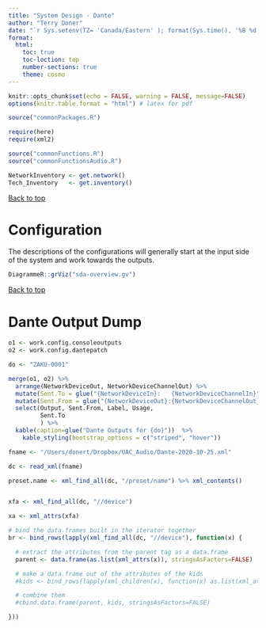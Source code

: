 ```yaml
---
title: "System Design - Dante"
author: "Terry Doner"
date: "`r Sys.setenv(TZ= 'Canada/Eastern' ); format(Sys.time(), '%B %d %Y %H:%M %p')`"
format:
  html:
    toc: true
    toc-loction: top
    number-sections: true
    theme: cosmo
---
```


```r
knitr::opts_chunk$set(echo = FALSE, warning = FALSE, message=FALSE)
options(knitr.table.format = "html") # latex for pdf 
```

```r
source("commonPackages.R")

require(here)
require(xml2)
```

```r
source("commonFunctions.R")
source("commonFunctionsAudio.R")
```

```r
NetworkInventory <- get.network()
Tech_Inventory   <- get.inventory()
```

[Back to top](#top)

<p style="page-break-before: always"></p>
# Configuration

The descriptions of the configurations will generally start at the input side of the system and work towards the outputs.

```r
DiagrammeR::grViz("sda-overview.gv")
```

[Back to top](#top) 

# Dante Output Dump

```r
o1 <- work.config.consoleoutputs
o2 <- work.config.dantepatch

do <- "ZAKU-0001"

merge(o1, o2) %>%
  arrange(NetworkDeviceOut, NetworkDeviceChannelOut) %>%
  mutate(Sent.To = glue("{NetworkDeviceIn}:   {NetworkDeviceChannelIn}")) %>% 
  mutate(Sent.From = glue("{NetworkDeviceOut}:{NetworkDeviceChannelOut}")) %>%
  select(Output, Sent.From, Label, Usage, 
         Sent.To
         ) %>%
  kable(caption=glue("Dante Outputs for {do}"))  %>%
    kable_styling(bootstrap_options = c("striped", "hover"))
```

```r
fname <- "/Users/donert/Dropbox/UAC_Audio/Dante-2020-10-25.xml"

dc <- read_xml(fname)

preset.name <- xml_find_all(dc, "/preset/name") %>% xml_contents()


xfa <- xml_find_all(dc, "//device")

xa <- xml_attrs(xfa)

# bind the data.frames built in the iterator together
br <- bind_rows(lapply(xml_find_all(dc, "//device"), function(x) {

  # extract the attributes from the parent tag as a data.frame
  parent <- data.frame(as.list(xml_attrs(x)), stringsAsFactors=FALSE)

  # make a data.frame out of the attributes of the kids
  #kids <- bind_rows(lapply(xml_children(x), function(x) as.list(xml_attrs(x))))

  # combine them
  #cbind.data.frame(parent, kids, stringsAsFactors=FALSE)

}))
```


